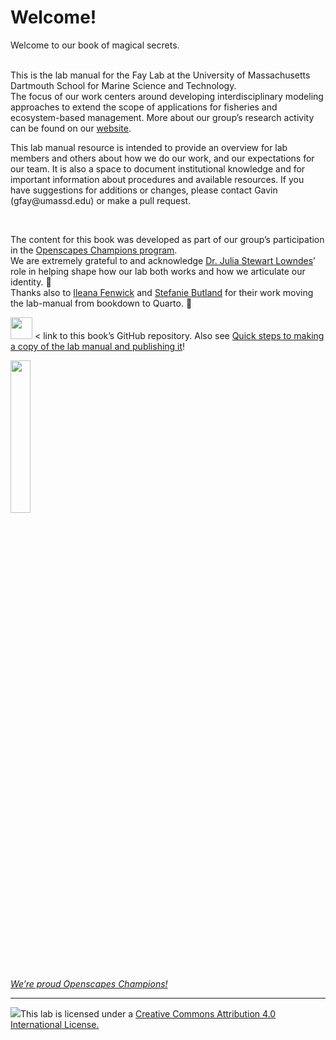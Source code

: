 # Welcome!

Welcome to our book of magical secrets.

<br> This is the lab manual for the Fay Lab at the University of Massachusetts Dartmouth School for Marine Science and Technology.\
The focus of our work centers around developing interdisciplinary modeling approaches to extend the scope of applications for fisheries and ecosystem-based management. More about our group's research activity can be found on our [website](http://www.smast.umassd.edu/lab_fay/){target="_blank"}.

This lab manual resource is intended to provide an overview for lab members and others about how we do our work, and our expectations for our team. It is also a space to document institutional knowledge and for important information about procedures and available resources. If you have suggestions for additions or changes, please contact Gavin (gfay\@umassd.edu) or make a pull request.

<br>

The content for this book was developed as part of our group's participation in the [Openscapes Champions program](https://openscapes.org){target="_blank"}.\
We are extremely grateful to and acknowledge [Dr. Julia Stewart Lowndes](https://www.linkedin.com/in/julia-stewart-lowndes/){target="_blank"}' role in helping shape how our lab both works and how we articulate our identity. 🙏\
Thanks also to [Ileana Fenwick](https://www.linkedin.com/in/ileana-fenwick-0238ba132/){target="_blank"} and [Stefanie Butland](https://www.linkedin.com/in/stefaniebutland/?originalSubdomain=ca){target="_blank"} for their work moving the lab-manual from bookdown to Quarto. 🙌\


[![](https://github.githubassets.com/images/modules/logos_page/GitHub-Mark.png){fig-align="left" width="35px"}](https://github.com/thefaylab/lab-manual){target="_blank"} \< link to this book's GitHub repository. Also see [Quick steps to making a copy of the lab manual and publishing it](https://github.com/thefaylab/lab-manual/wiki/Quick-steps-to-making-a-copy-of-the-lab-manual-&-publishing-it){target="_blank"}!

![](img/openscapes_hex_badge.png){width="25%"}

[*We're proud Openscapes Champions!*](https://openscapes.org){target="_blank"}

------------------------------------------------------------------------

[![](img/creative_commons.png)](http://creativecommons.org/licenses/by/4.0/){fig-alt="Creative Commons License"}This lab is licensed under a [Creative Commons Attribution 4.0 International License.](http://creativecommons.org/licenses/by/4.0/){target="_blank"}
